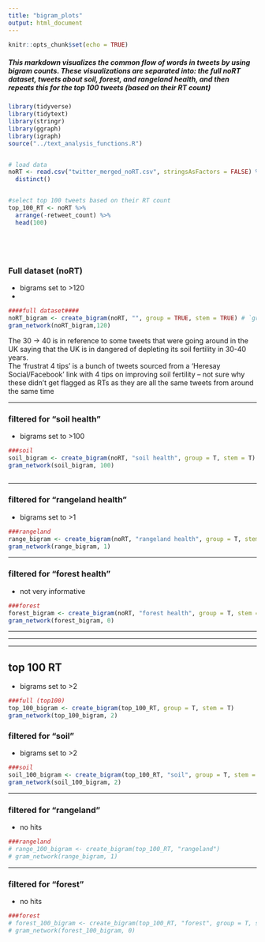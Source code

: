 ```yaml
---
title: "bigram_plots"
output: html_document
---
```


```r
knitr::opts_chunk$set(echo = TRUE)
```

##### This markdown visualizes the common flow of words in tweets by using bigram counts. These visualizations are separated into: the full noRT dataset, tweets about soil, forest, and rangeland health, and then repeats this for the top 100 tweets (based on their RT count)

```r
library(tidyverse)
library(tidytext)
library(stringr)
library(ggraph)
library(igraph)
source("../text_analysis_functions.R")


# load data
noRT <- read.csv("twitter_merged_noRT.csv", stringsAsFactors = FALSE) %>% 
  distinct()


#select top 100 tweets based on their RT count
top_100_RT <- noRT %>% 
  arrange(-retweet_count) %>% 
  head(100)






```


### Full dataset (noRT)
- bigrams set to >120
- 
```r
####full dataset####
noRT_bigram <- create_bigram(noRT, "", group = TRUE, stem = TRUE) # `group = T` groups terms into umbrella terms
gram_network(noRT_bigram,120)

```
The 30 -> 40 is in reference to some tweets that were going around in the UK saying that the UK is in dangered of depleting its soil fertility in 30-40 years.  
The 'frustrat 4 tips' is a bunch of tweets sourced from a 'Heresay Social/Facebook' link with 4 tips on improving soil fertility -- not sure why these didn't get flagged as RTs as they are all the same tweets from around the same time
 
  ***  
    
  
          
### filtered for "soil health"
- bigrams set to >100
```r
###soil
soil_bigram <- create_bigram(noRT, "soil health", group = T, stem = T)
gram_network(soil_bigram, 100)



```
  

  ***  
  
### filtered for "rangeland health"
- bigrams set to >1
```r
###rangeland
range_bigram <- create_bigram(noRT, "rangeland health", group = T, stem = T)
gram_network(range_bigram, 1)
```
  
  ***  
  
### filtered for "forest health"
- not very informative 
```r
###forest
forest_bigram <- create_bigram(noRT, "forest health", group = T, stem = T)
gram_network(forest_bigram, 0)
```
  
    
    
***
***
***

## top 100 RT  
  
- bigrams set to >2
```r
###full (top100)
top_100_bigram <- create_bigram(top_100_RT, group = T, stem = T)
gram_network(top_100_bigram, 2)
```
  
### filtered for "soil"
- bigrams set to >2
```r
###soil
soil_100_bigram <- create_bigram(top_100_RT, "soil", group = T, stem = T)
gram_network(soil_100_bigram, 2)
```
  
  ***  
  
### filtered for "rangeland"
- no hits
```r
###rangeland
# range_100_bigram <- create_bigram(top_100_RT, "rangeland")
# gram_network(range_bigram, 1)
```
  
  ***  
  
### filtered for "forest"
- no hits
```r
###forest
# forest_100_bigram <- create_bigram(top_100_RT, "forest", group = T, stem = T)
# gram_network(forest_100_bigram, 0)
```
